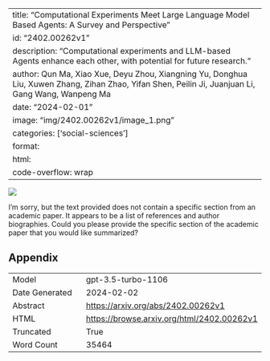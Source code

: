 
---
title: "Computational Experiments Meet Large Language Model Based Agents: A Survey and Perspective"
id: "2402.00262v1"
description: "Computational experiments and LLM-based Agents enhance each other, with potential for future research."
author: Qun Ma, Xiao Xue, Deyu Zhou, Xiangning Yu, Donghua Liu, Xuwen Zhang, Zihan Zhao, Yifan Shen, Peilin Ji, Juanjuan Li, Gang Wang, Wanpeng Ma
date: "2024-02-01"
image: "img/2402.00262v1/image_1.png"
categories: ['social-sciences']
format:
  html:
    code-overflow: wrap
---

![](img/2402.00262v1/image_1.png)

I'm sorry, but the text provided does not contain a specific section from an academic paper. It appears to be a list of references and author biographies. Could you please provide the specific section of the academic paper that you would like summarized?

## Appendix

|          |          |
|----------|----------|
| Model     | gpt-3.5-turbo-1106       |
| Date Generated     | 2024-02-02       |
| Abstract | [https://arxiv.org/abs/2402.00262v1](https://arxiv.org/abs/2402.00262v1)        |
| HTML     | [https://browse.arxiv.org/html/2402.00262v1](https://browse.arxiv.org/html/2402.00262v1)       |
| Truncated       | True       |
| Word Count       | 35464       |